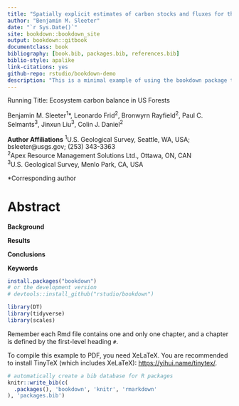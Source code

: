 ```yaml
--- 
title: "Spatially explicit estimates of carbon stocks and fluxes for the United States: a new approach linking the LUCAS and CBM-CFS3 models"
author: "Benjamin M. Sleeter"
date: "`r Sys.Date()`"
site: bookdown::bookdown_site
output: bookdown::gitbook
documentclass: book
bibliography: [book.bib, packages.bib, references.bib]
biblio-style: apalike
link-citations: yes
github-repo: rstudio/bookdown-demo
description: "This is a minimal example of using the bookdown package to write a book. The output format for this example is bookdown::gitbook."
---
```


Running Title: Ecosystem carbon balance in US Forests

Benjamin M. Sleeter^1^*, Leonardo Frid^2^, Bronwyrn Rayfield^2^, Paul C. Selmants^3^, Jinxun Liu^3^, Colin J. Daniel^2^

**Author Affiliations** 
^1^U.S. Geological Survey, Seattle, WA, USA; bsleeter@usgs.gov; (253) 343-3363   
^2^Apex Resource Management Solutions Ltd., Ottawa, ON, CAN  
^3^U.S. Geological Survey, Menlo Park, CA, USA

*Corresponding author

# Abstract

**Background**

**Results**

**Conclusions**

**Keywords**

```r
install.packages("bookdown")
# or the development version
# devtools::install_github("rstudio/bookdown")
```

```r
library(DT)
library(tidyverse)
library(scales)
```

Remember each Rmd file contains one and only one chapter, and a chapter is defined by the first-level heading `#`.

To compile this example to PDF, you need XeLaTeX. You are recommended to install TinyTeX (which includes XeLaTeX): <https://yihui.name/tinytex/>.

```r
# automatically create a bib database for R packages
knitr::write_bib(c(
  .packages(), 'bookdown', 'knitr', 'rmarkdown'
), 'packages.bib')
```
